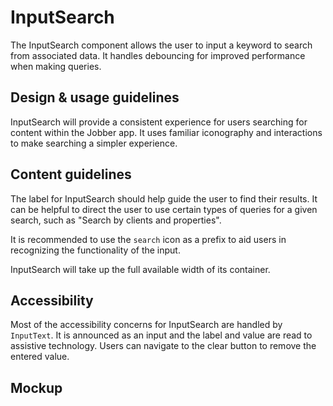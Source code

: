 
<Meta title="Components/Forms and Inputs/InputSearch/Docs" />

# InputSearch

The InputSearch component allows the user to input a keyword to search from
associated data. It handles debouncing for improved performance when making
queries.

## Design & usage guidelines

InputSearch will provide a consistent experience for users searching for content
within the Jobber app. It uses familiar iconography and interactions to make
searching a simpler experience.

## Content guidelines

The label for InputSearch should help guide the user to find their results. It
can be helpful to direct the user to use certain types of queries for a given
search, such as "Search by clients and properties".

It is recommended to use the `search` icon as a prefix to aid users in
recognizing the functionality of the input.

InputSearch will take up the full available width of its container.

## Accessibility

Most of the accessibility concerns for InputSearch are handled by `InputText`.
It is announced as an input and the label and value are read to assistive
technology. Users can navigate to the clear button to remove the entered value.

## Mockup

<Figma
  collapsable
  url="https://www.figma.com/file/avvgu5SkbBvS8lGVePBsqO/Product%2FMobile?node-id=25435%3A166491"
/>
